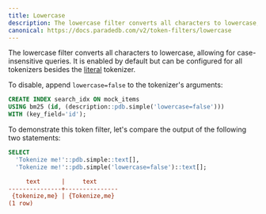 ```yaml
---
title: Lowercase
description: The lowercase filter converts all characters to lowercase, allowing for case-insensitive queries.
canonical: https://docs.paradedb.com/v2/token-filters/lowercase
---
```


The lowercase filter converts all characters to lowercase, allowing for case-insensitive queries. It is enabled by default but can be
configured for all tokenizers besides the [literal](/v2/tokenizers/available-tokenizers/exact) tokenizer.

To disable, append `lowercase=false` to the tokenizer's arguments:

```sql
CREATE INDEX search_idx ON mock_items
USING bm25 (id, (description::pdb.simple('lowercase=false')))
WITH (key_field='id');
```

To demonstrate this token filter, let's compare the output of the following two statements:

```sql
SELECT
  'Tokenize me!'::pdb.simple::text[],
  'Tokenize me!'::pdb.simple('lowercase=false')::text[];
```

```ini Expected Response
     text      |     text
---------------+---------------
 {tokenize,me} | {Tokenize,me}
(1 row)
```
